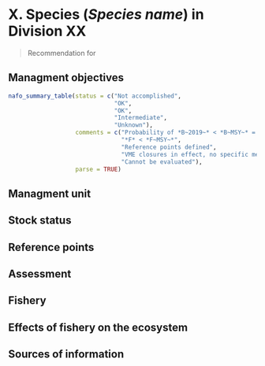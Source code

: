 <!-- Note: change X below to the proper number for the SCS report. Also change X in the _bookdown.yml file to generate the appropriate figure numbering. -->

# X. Species (*Species name*) in Division XX 

> Recommendation for 	  
>

## Managment objectives

```r

nafo_summary_table(status = c("Not accomplished",
                              "OK",
                              "OK",
                              "Intermediate",
                              "Unknown"),
                   comments = c("Probability of *B~2019~* < *B~MSY~* = 97%",
                                "*F* < *F~MSY~*",
                                "Reference points defined",
                                "VME closures in effect, no specific measures",
                                "Cannot be evaluated"), 
                   parse = TRUE)

```


## Managment unit

## Stock status

## Reference points

## Assessment

## Fishery

## Effects of fishery on the ecosystem

## Sources of information
